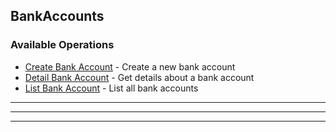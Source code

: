 
## BankAccounts

### Available Operations

* [Create Bank Account](/bank_accounts/create_bank_account) - Create a new bank account
* [Detail Bank Account](/bank_accounts/detail_bank_account) - Get details about a bank account
* [List Bank Account](/bank_accounts/list_bank_account) - List all bank accounts

---
<CreateBankAccount />

---
<DetailBankAccount />

---
<ListBankAccount />
